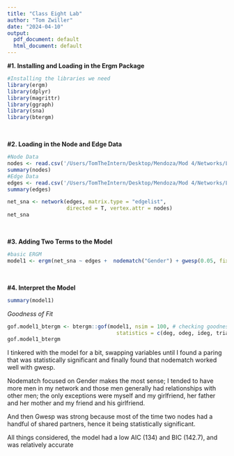 ```yaml
---
title: "Class Eight Lab"
author: "Tom Zwiller"
date: "2024-04-10"
output:
  pdf_document: default
  html_document: default
---
```

**#1. Installing and Loading in the Ergm Package**
```r
#Installing the libraries we need
library(ergm)
library(dplyr)
library(magrittr)
library(ggraph)
library(sna)
library(btergm)
```
<br>

**#2. Loading in the Node and Edge Data**
```r
#Node Data
nodes <- read.csv('/Users/TomTheIntern/Desktop/Mendoza/Mod 4/Networks/Lab 2/nodelist.csv')
summary(nodes)
#Edge Data
edges <- read.csv('/Users/TomTheIntern/Desktop/Mendoza/Mod 4/Networks/Lab 2/edgelist.csv')
summary(edges)

net_sna <- network(edges, matrix.type = "edgelist", 
                   directed = T, vertex.attr = nodes)
net_sna
```
<br>

**#3. Adding Two Terms to the Model**
```r
#basic ERGM
model1 <- ergm(net_sna ~ edges +  nodematch("Gender") + gwesp(0.05, fixed = TRUE))
```
<br>

**#4. Interpret the Model**
```r
summary(model1)
```

*Goodness of Fit*
```r
gof.model1_btergm <- btergm::gof(model1, nsim = 100, # checking goodness of fit of model estimates against 100 simulated networks
                                   statistics = c(deg, odeg, ideg, triad.directed))
gof.model1_btergm 
```

I tinkered with the model for a bit, swapping variables until I found a paring that was statistically significant and finally found that nodematch worked well with gwesp.

Nodematch focused on Gender makes the most sense; I tended to have more men in my network and those men generally had relationships with other men; the only exceptions were myself and my girlfriend, her father and her mother and my friend and his girlfriend. 

And then Gwesp was strong because most of the time two nodes had a handful of shared partners, hence it being statistically significant. 

All things considered, the model had a low AIC (134) and BIC (142.7), and was relatively accurate

<br>
<br>
<br>
<br>
<br>
<br>
<br>
<br>